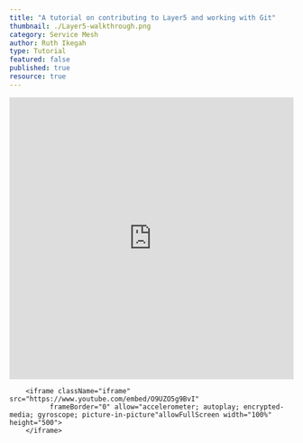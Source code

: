 ```yaml
---
title: "A tutorial on contributing to Layer5 and working with Git"
thumbnail: ./Layer5-walkthrough.png
category: Service Mesh
author: Ruth Ikegah
type: Tutorial
featured: false
published: true
resource: true
---
```



<ResourcesWrapper> 
        <iframe	 src="https://docs.google.com/presentation/d/1UOlwFtZ-VJhW4RgQoSI_QOGUQ7OBG8NZDWrFUor7eyY/embed?start=false&loop=false&delayms=3000"	
              frameBorder="0" allowFullScreen width="100%" height="500">	
        </iframe>
      
        <iframe className="iframe" src="https://www.youtube.com/embed/O9UZO5g9BvI"
              frameBorder="0" allow="accelerometer; autoplay; encrypted-media; gyroscope; picture-in-picture"allowFullScreen width="100%" height="500">
        </iframe>
</ResourcesWrapper>
